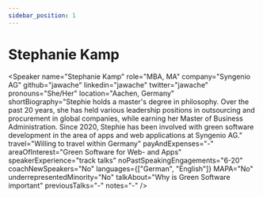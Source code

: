 ```yaml
---
sidebar_position: 1
---
```



# Stephanie Kamp

<Speaker
  name="Stephanie Kamp"
  role="MBA, MA"
  company="Syngenio AG"
  github="jawache"
  linkedin="jawache"
  twitter="jawache"
  pronouns="She/Her"
  location="Aachen, Germany"
  shortBiography="Stephie holds a master's degree in philosophy. Over the past 20 years, she has held various leadership positions in outsourcing and procurement in global companies, while earning her Master of Business Administration. Since 2020, Stephie has been involved with green software development in the area of apps and web applications at Syngenio AG."
  travel="Willing to travel within Germany"
  payAndExpenses="-"
  areaOfInterest="Green Software for Web- and Apps"
  speakerExperience="track talks"
  noPastSpeakingEngagements="6-20"
  coachNewSpeakers="No"
  languages={["German", "English"]}
  MAPA="No"
  underrepresentedMinority="No"
  talkAbout="Why is Green Software important"
  previousTalks="-"
  notes="-"
/>



